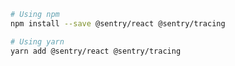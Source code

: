 ```bash {tabTitle: ESM}
# Using npm
npm install --save @sentry/react @sentry/tracing

# Using yarn
yarn add @sentry/react @sentry/tracing
